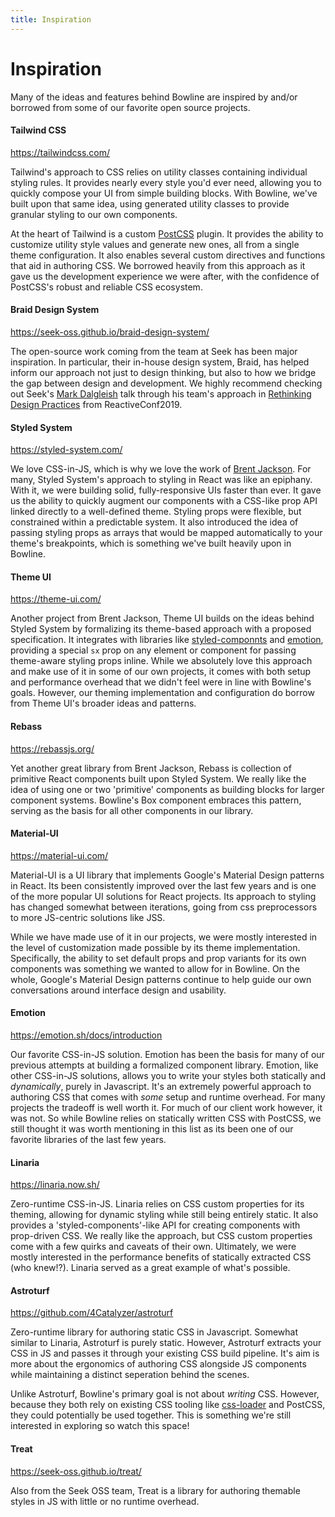 ```yaml
---
title: Inspiration
---
```


# Inspiration

Many of the ideas and features behind Bowline are inspired by and/or borrowed from some of our favorite open source projects.

#### Tailwind CSS

https://tailwindcss.com/

Tailwind's approach to CSS relies on utility classes containing individual styling rules. It provides nearly every style you'd ever need, allowing you to quickly compose your UI from simple building blocks. With Bowline, we've built upon that same idea, using generated utility classes to provide granular styling to our own components.

At the heart of Tailwind is a custom [PostCSS](https://postcss.org/) plugin. It provides the ability to customize utility style values and generate new ones, all from a single theme configuration. It also enables several custom directives and functions that aid in authoring CSS. We borrowed heavily from this approach as it gave us the development experience we were after, with the confidence of PostCSS's robust and reliable CSS ecosystem.

#### Braid Design System

https://seek-oss.github.io/braid-design-system/

The open-source work coming from the team at Seek has been major inspiration. In particular, their in-house design system, Braid, has helped inform our approach not just to design thinking, but also to how we bridge the gap between design and development. We highly recommend checking out Seek's [Mark Dalgleish](https://twitter.com/markdalgleish) talk through his team's approach in [Rethinking Design Practices](https://www.youtube.com/watch?v=jnV1u67_yVg) from ReactiveConf2019.

#### Styled System

https://styled-system.com/

We love CSS-in-JS, which is why we love the work of [Brent Jackson](https://twitter.com/jxnblk). For many, Styled System's approach to styling in React was like an epiphany. With it, we were building solid, fully-responsive UIs faster than ever. It gave us the ability to quickly augment our components with a CSS-like prop API linked directly to a well-defined theme. Styling props were flexible, but constrained within a predictable system. It also introduced the idea of passing styling props as arrays that would be mapped automatically to your theme's breakpoints, which is something we've built heavily upon in Bowline.

#### Theme UI

https://theme-ui.com/

Another project from Brent Jackson, Theme UI builds on the ideas behind Styled System by formalizing its theme-based approach with a proposed specification. It integrates with libraries like [styled-componnts](https://styled-components.com/) and [emotion](https://emotion.sh/docs/introduction), providing a special `sx` prop on any element or component for passing theme-aware styling props inline. While we absolutely love this approach and make use of it in some of our own projects, it comes with both setup and performance overhead that we didn't feel were in line with Bowline's goals. However, our theming implementation and configuration do borrow from Theme UI's broader ideas and patterns.

#### Rebass

https://rebassjs.org/

Yet another great library from Brent Jackson, Rebass is collection of primitive React components built upon Styled System. We really like the idea of using one or two 'primitive' components as building blocks for larger component systems. Bowline's Box component embraces this pattern, serving as the basis for all other components in our library.

#### Material-UI

https://material-ui.com/

Material-UI is a UI library that implements Google's Material Design patterns in React. Its been consistently improved over the last few years and is one of the more popular UI solutions for React projects. Its approach to styling has changed somewhat between iterations, going from css preprocessors to more JS-centric solutions like JSS.

While we have made use of it in our projects, we were mostly interested in the level of customization made possible by its theme implementation. Specifically, the ability to set default props and prop variants for its own components was something we wanted to allow for in Bowline. On the whole, Google's Material Design patterns continue to help guide our own conversations around interface design and usability.

#### Emotion

https://emotion.sh/docs/introduction

Our favorite CSS-in-JS solution. Emotion has been the basis for many of our previous attempts at building a formalized component library. Emotion, like other CSS-in-JS solutions, allows you to write your styles both statically and _dynamically_, purely in Javascript. It's an extremely powerful approach to authoring CSS that comes with _some_ setup and runtime overhead. For many projects the tradeoff is well worth it. For much of our client work however, it was not. So while Bowline relies on statically written CSS with PostCSS, we still thought it was worth mentioning in this list as its been one of our favorite libraries of the last few years.

#### Linaria

https://linaria.now.sh/

Zero-runtime CSS-in-JS. Linaria relies on CSS custom properties for its theming, allowing for dynamic styling while still being entirely static. It also provides a 'styled-components'-like API for creating components with prop-driven CSS. We really like the approach, but CSS custom properties come with a few quirks and caveats of their own. Ultimately, we were mostly interested in the performance benefits of statically extracted CSS (who knew!?). Linaria served as a great example of what's possible.

#### Astroturf

https://github.com/4Catalyzer/astroturf

Zero-runtime library for authoring static CSS in Javascript. Somewhat similar to Linaria, Astroturf is purely static. However, Astroturf extracts your CSS in JS and passes it through your existing CSS build pipeline. It's aim is more about the ergonomics of authoring CSS alongside JS components while maintaining a distinct seperation behind the scenes.

Unlike Astroturf, Bowline's primary goal is not about _writing_ CSS. However, because they both rely on existing CSS tooling like [css-loader](https://webpack.js.org/loaders/css-loader/) and PostCSS, they could potentially be used together. This is something we're still interested in exploring so watch this space!

#### Treat

https://seek-oss.github.io/treat/

Also from the Seek OSS team, Treat is a library for authoring themable styles in JS with little or no runtime overhead.
